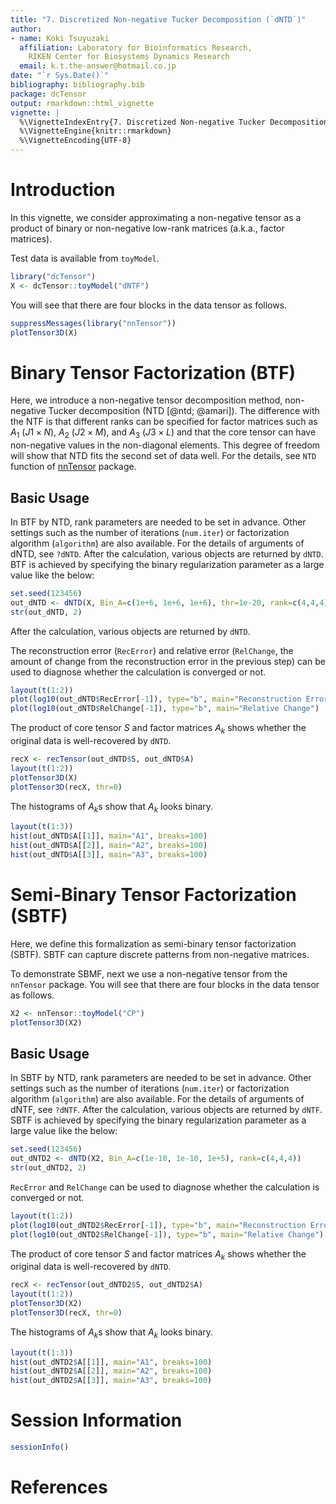```yaml
---
title: "7. Discretized Non-negative Tucker Decomposition (`dNTD`)"
author:
- name: Koki Tsuyuzaki
  affiliation: Laboratory for Bioinformatics Research,
    RIKEN Center for Biosystems Dynamics Research
  email: k.t.the-answer@hotmail.co.jp
date: "`r Sys.Date()`"
bibliography: bibliography.bib
package: dcTensor
output: rmarkdown::html_vignette
vignette: |
  %\VignetteIndexEntry{7. Discretized Non-negative Tucker Decomposition (`dNTD`)}
  %\VignetteEngine{knitr::rmarkdown}
  %\VignetteEncoding{UTF-8}
---
```


# Introduction

In this vignette, we consider approximating a non-negative tensor as a product of binary or non-negative low-rank matrices (a.k.a., factor matrices).

Test data is available from `toyModel`.

```r
library("dcTensor")
X <- dcTensor::toyModel("dNTF")
```

You will see that there are four blocks in the data tensor as follows.

```r
suppressMessages(library("nnTensor"))
plotTensor3D(X)
```

# Binary Tensor Factorization (BTF)

Here, we introduce a non-negative tensor decomposition method, non-negative Tucker decomposition (NTD [@ntd; @amari]). The difference with the NTF is that different ranks can be specified for factor matrices such as $A_1$ ($J1 \times N$), $A_2$ ($J2 \times M$), and $A_3$ ($J3 \times L$) and that the core tensor can have non-negative values in the non-diagonal elements. This degree of freedom will show that NTD fits the second set of data well. For the details, see `NTD` function of [nnTensor](https://cran.r-project.org/package=nnTensor) package.

## Basic Usage

In BTF by NTD, rank parameters are needed to be set in advance. Other settings such as the number of iterations (`num.iter`) or factorization algorithm (`algorithm`) are also available. For the details of arguments of dNTD, see `?dNTD`. After the calculation, various objects are returned by `dNTD`. BTF is achieved by specifying the binary regularization parameter as a large value like the below:

```r
set.seed(123456)
out_dNTD <- dNTD(X, Bin_A=c(1e+6, 1e+6, 1e+6), thr=1e-20, rank=c(4,4,4))
str(out_dNTD, 2)
```

After the calculation, various objects are returned by `dNTD`.

The reconstruction error (`RecError`) and relative error (`RelChange`, the amount of change from the reconstruction error in the previous step) can be used to diagnose whether the calculation is converged or not.

```r
layout(t(1:2))
plot(log10(out_dNTD$RecError[-1]), type="b", main="Reconstruction Error")
plot(log10(out_dNTD$RelChange[-1]), type="b", main="Relative Change")
```

The product of core tensor $S$ and factor matrices $A_{k}$ shows whether the original data is well-recovered by `dNTD`.

```r
recX <- recTensor(out_dNTD$S, out_dNTD$A)
layout(t(1:2))
plotTensor3D(X)
plotTensor3D(recX, thr=0)
```

The histograms of $A_{k}$s show that $A_{k}$ looks binary.

```r
layout(t(1:3))
hist(out_dNTD$A[[1]], main="A1", breaks=100)
hist(out_dNTD$A[[2]], main="A2", breaks=100)
hist(out_dNTD$A[[3]], main="A3", breaks=100)
```

# Semi-Binary Tensor Factorization (SBTF)

Here, we define this formalization as semi-binary tensor factorization (SBTF). SBTF can capture discrete patterns from non-negative matrices.

To demonstrate SBMF, next we use a non-negative tensor from the `nnTensor` package. You will see that there are four blocks in the data tensor as follows.

```r
X2 <- nnTensor::toyModel("CP")
plotTensor3D(X2)
```

## Basic Usage

In SBTF by NTD, rank parameters are needed to be set in advance. Other settings such as the number of iterations (`num.iter`) or factorization algorithm (`algorithm`) are also available. For the details of arguments of dNTF, see `?dNTF`. After the calculation, various objects are returned by `dNTF`. SBTF is achieved by specifying the binary regularization parameter as a large value like the below:

```r
set.seed(123456)
out_dNTD2 <- dNTD(X2, Bin_A=c(1e-10, 1e-10, 1e+5), rank=c(4,4,4))
str(out_dNTD2, 2)
```

`RecError` and `RelChange` can be used to diagnose whether the calculation is converged or not.

```r
layout(t(1:2))
plot(log10(out_dNTD2$RecError[-1]), type="b", main="Reconstruction Error")
plot(log10(out_dNTD2$RelChange[-1]), type="b", main="Relative Change")
```

The product of core tensor $S$ and factor matrices $A_{k}$ shows whether the original data is well-recovered by `dNTD`.

```r
recX <- recTensor(out_dNTD2$S, out_dNTD2$A)
layout(t(1:2))
plotTensor3D(X2)
plotTensor3D(recX, thr=0)
```

The histograms of $A_{k}$s show that $A_{k}$ looks binary.

```r
layout(t(1:3))
hist(out_dNTD2$A[[1]], main="A1", breaks=100)
hist(out_dNTD2$A[[2]], main="A2", breaks=100)
hist(out_dNTD2$A[[3]], main="A3", breaks=100)
```

# Session Information {.unnumbered}

```r
sessionInfo()
```

# References